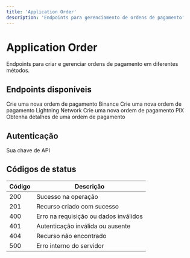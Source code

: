 ```yaml
---
title: 'Application Order'
description: 'Endpoints para gerenciamento de ordens de pagamento'
---
```


# Application Order

Endpoints para criar e gerenciar ordens de pagamento em diferentes métodos.

## Endpoints disponíveis

<CardGroup cols={2}>
  <Card
    title="Criar Ordem Binance"
    icon="b"
    href="/api-reference/endpoint/order/create-binance"
  >
    Crie uma nova ordem de pagamento Binance
  </Card>
  <Card
    title="Criar Ordem Lightning"
    icon="bolt"
    href="/api-reference/endpoint/order/create-lightning"
  >
    Crie uma nova ordem de pagamento Lightning Network
  </Card>
  <Card
    title="Criar Ordem PIX"
    icon="qrcode"
    href="/api-reference/endpoint/order/create-pix"
  >
    Crie uma nova ordem de pagamento PIX
  </Card>
  <Card
    title="Consultar Ordem"
    icon="magnifying-glass"
    href="/api-reference/endpoint/order/get-order"
  >
    Obtenha detalhes de uma ordem de pagamento
  </Card>
</CardGroup>

## Autenticação

<ParamField header="Bearer" type="string" required>
  Sua chave de API
</ParamField>

## Códigos de status

| Código | Descrição |
|--------|-----------|
| 200 | Sucesso na operação |
| 201 | Recurso criado com sucesso |
| 400 | Erro na requisição ou dados inválidos |
| 401 | Autenticação inválida ou ausente |
| 404 | Recurso não encontrado |
| 500 | Erro interno do servidor | 